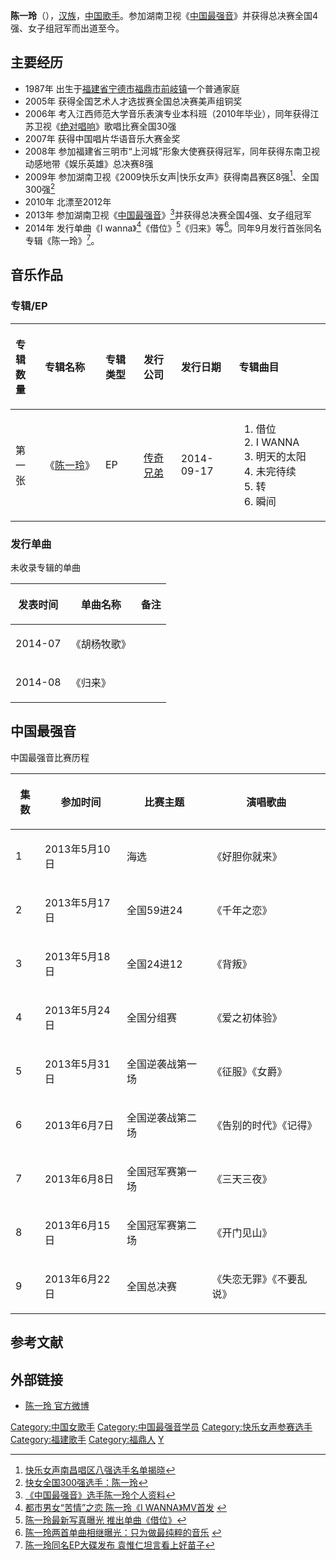 {{Veil|time=2015-09-12T07:13:55+00:00}}
{{prose|time=2014-08-30T16:33:53+00:00}}
{{藝人
|姓名 = 陈一玲
|類型 = 女歌手
|圖片 = 
|圖片簡介 = 
|原名 = 陈一琳  
|英文名 =  
|羅馬拼音 =  
|綽號 =  
|出生日期 = {{birth_date_and _age|1987|11|1}}
|出生地點 = {{CHN}}[[福建省|福建省]][[宁德市|宁德市]][[福鼎市|福鼎市]][[前岐镇|前岐镇]]
|母校 = [[江西师范大学|江西师范大学]] 
|国籍 ={{PRC}} 
|音樂類型 = 華語流行 
|職業 = [[歌手|歌手]] 
|唱片公司 = [[传奇兄弟|传奇兄弟]]（2013-至今）
|经纪公司 = [[大龙文化|大龙文化]]（2013-至今）
|相關團體 = [[2009快乐女声|快乐女声]]、[[中国最强音|中国最强音]]
|網站 = 
}}
'''陈一玲'''（{{bd|1987年|11月1日|catIdx=C陈}}），[[汉族|汉族]]，[[中国|中国]][[歌手|歌手]]。参加湖南卫视《[[中国最强音|中国最强音]]》并获得总决赛全国4强、女子组冠军而出道至今。

==主要经历==
*1987年 出生于[[福建省|福建省]][[宁德市|宁德市]][[福鼎市|福鼎市]][[前岐镇|前岐镇]]一个普通家庭
*2005年 获得全国艺术人才选拔赛全国总决赛美声组铜奖 
*2006年 考入江西师范大学音乐表演专业本科班（2010年毕业），同年获得江苏卫视《[[绝对唱响|绝对唱响]]》歌唱比赛全国30强
*2007年 获得中国唱片华语音乐大赛金奖
*2008年 参加福建省三明市“上河城”形象大使赛获得冠军，同年获得东南卫视动感地带《娱乐英雄》总决赛8强
*2009年 参加湖南卫视《2009快乐女声|快乐女声》获得南昌赛区8强<ref>[http://ent.hunantv.com/y/20090531/316518.html 快乐女声南昌唱区八强选手名单揭晓]</ref>、全国300强<ref>[http://ent.163.com/09/0609/16/5BCL8BS800033E82.html 快女全国300强选手：陈一玲]</ref>
*2010年 北漂至2012年
*2013年 参加湖南卫视《[[中国最强音|中国最强音]]》<ref>[http://www.mnw.cn/news/ent/395301.html 《中国最强音》选手陈一玲个人资料]</ref>并获得总决赛全国4强、女子组冠军 
*2014年 发行单曲《I wanna》<ref>[http://news.xinhuanet.com/ent/2014-08/29/c_126933426.htm 都市男女“苦情”之恋 陈一玲《I WANNA》MV首发] {{webarchive|url=https://web.archive.org/web/20140903083619/http://news.xinhuanet.com/ent/2014-08/29/c_126933426.htm |date=2014-09-03 }}</ref>《借位》<ref>[http://www.dzwww.com/yule/yy/201408/t20140805_10781196.htm 陈一玲最新写真曝光 推出单曲《借位》]</ref>《归来》等<ref>[http://news.xinhuanet.com/ent/2014-08/18/c_126885298.htm 陈一玲两首单曲相继曝光：只为做最纯粹的音乐] {{webarchive|url=https://web.archive.org/web/20140903085136/http://news.xinhuanet.com/ent/2014-08/18/c_126885298.htm |date=2014-09-03 }}</ref>。同年9月发行首张同名专辑《陈一玲》<ref>[http://ent.qq.com/a/20140915/066046.htm 陈一玲同名EP大碟发布 袁惟仁坦言看上好苗子]</ref>。

==音乐作品==
===专辑/EP===
{| class="wikitable"
!align="left" width="75px"|  专辑数量
!align="left" width="225px"| 专辑名称
!align="left" width="120px"| 专辑类型
!align="left" width="125px"| 发行公司
!align="left" width="150px"| 发行日期
!align="left" width="255px"| 专辑曲目
|-
! 第一张
! 《[[陈一玲|陈一玲]]》
| EP
| [[传奇兄弟|传奇兄弟]]
| 2014-09-17
| {{HideH|曲目}}
# 借位
# I WANNA
# 明天的太阳
# 未完待续 
# 转
# 瞬间
{{HideF}}
|}
===发行单曲===
未收录专辑的单曲
{| class="wikitable"
|-
! 发表时间 !! 单曲名称 !! 备注 
|-
| 2014-07 || 《胡杨牧歌》  ||  
|-
| 2014-08 || 《归来》 ||  
|}

==中国最强音==
中国最强音比赛历程
{| class="wikitable"
|-
! 集数 !! 参加时间 !! 比赛主题 !!演唱歌曲
|-
| 1 || 2013年5月10日 ||海选 ||《好胆你就来》
|-
| 2 || 2013年5月17日 ||全国59进24 || 《千年之恋》 
|-
| 3 || 2013年5月18日 ||全国24进12 || 《背叛》
|-
| 4 || 2013年5月24日 ||全国分组赛 ||《爱之初体验》
|-
| 5 || 2013年5月31日 || 全国逆袭战第一场 ||《征服》《女爵》
|-
| 6 || 2013年6月7日 || 全国逆袭战第二场 ||《告别的时代》《记得》
|-
| 7 || 2013年6月8日 || 全国冠军赛第一场  ||《三天三夜》
|-
| 8 || 2013年6月15日 || 全国冠军赛第二场  ||《开门见山》
|-
| 9 || 2013年6月22日 || 全国总决赛  ||《失恋无罪》《不要乱说》
|}

==参考文献==
{{reflist}}
==外部链接==
*[http://www.weibo.com/u/1967239603 陈一玲 官方微博]  

{{DEFAULTSORT:C}}
[[Category:中国女歌手|Category:中国女歌手]] 
[[Category:中国最强音学员|Category:中国最强音学员]] 
[[Category:快乐女声参赛选手|Category:快乐女声参赛选手]]
[[Category:福建歌手|Category:福建歌手]]
[[Category:福鼎人|Category:福鼎人]]
[[Category:陈姓|Y]]